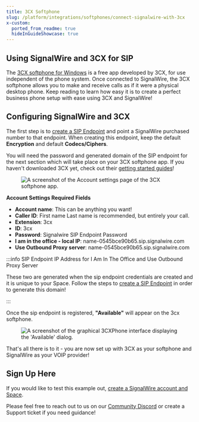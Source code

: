 ```yaml
---
title: 3CX Softphone
slug: /platform/integrations/softphones/connect-signalwire-with-3cx
x-custom:
  ported_from_readme: true
  hideInGuideShowcase: true
---
```



Using SignalWire and 3CX for SIP
--------------------------------

The [3CX softphone for Windows](https://www.3cx.com/) is a free app developed by 3CX, for use independent of the phone system. 
Once connected to SignalWire, the 3CX softphone allows you to make and receive calls as if it were a physical desktop phone. 
Keep reading to learn how easy it is to create a perfect business phone setup with ease using 3CX and SignalWire!

Configuring SignalWire and 3CX
------------------------------

The first step is to [create a SIP Endpoint](/voice/sip/get-started) and point a SignalWire purchased number to that endpoint. 
When creating this endpoint, keep the default **Encryption** and default **Codecs/Ciphers**. 

You will need the password and generated domain of the SIP endpoint for the next section which will take place on your 3CX softphone app. 
If you haven't downloaded 3CX yet, check out their [getting started guides](https://www.3cx.com/docs/manual/)!

<figure>
  <img className="img-800" src={require("./e7efbf4-Signalwire_3CX.webP").default} alt="A screenshot of the Account settings page of the 3CX softphone app." />
</figure>

**Account Settings Required Fields**

- **Account name**: This can be anything you want!
- **Caller ID**: First name Last name is recommended, but entirely your call.
- **Extension**: 3cx
- **ID**: 3cx
- **Password**: Signalwire SIP Endpoint Password 
- **I am in the office - local IP**: name-0545bce90b65.sip.signalwire.com
- **Use Outbound Proxy server**: name-0545bce90b65.sip.signalwire.com


:::info SIP Endpoint IP Address for I Am In The Office and Use Outbound Proxy Server

These two are generated when the sip endpoint credentials are created and it is unique to your Space. 
Follow the steps to [create a SIP Endpoint](/voice/sip/get-started) in order to generate this domain!

:::

Once the sip endpoint is registered, **"Available"** will appear on the 3cx softphone.

<figure>
  <img className="img-800" src={require("./e2c25d6-Signalwire_3cx1.webP").default} alt="A screenshot of the graphical 3CXPhone interface displaying the 'Available' dialog." />
</figure>

That's all there is to it - you are now set up with 3CX as your softphone and SignalWire as your VOIP provider!

Sign Up Here
------------

If you would like to test this example out, 
[create a SignalWire account and Space](https://m.signalwire.com/signups/new?s=1).

Please feel free to reach out to us on our [Community Discord](https://discord.com/invite/F2WNYTNjuF) or create a Support ticket if you need guidance!
